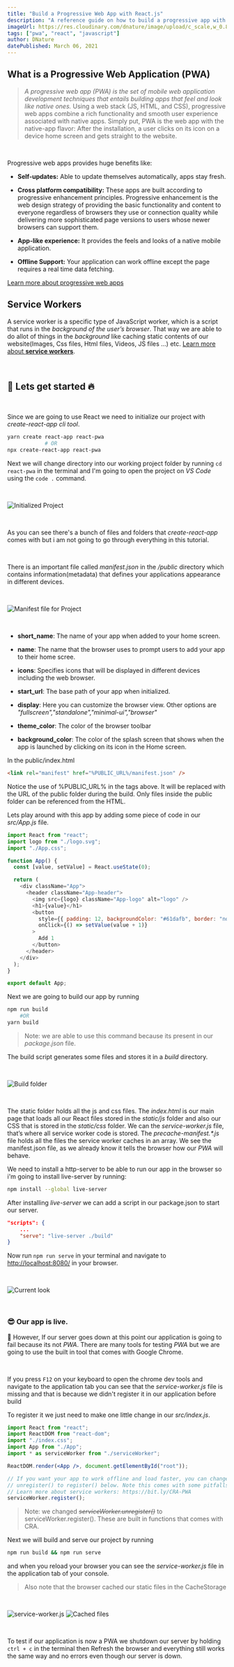 ```yaml
---
title: "Build a Progressive Web App with React.js"
description: "A reference guide on how to build a progressive app with React.js."
imageUrl: https://res.cloudinary.com/dnature/image/upload/c_scale,w_0.8/v1614288205/blog/react-pwa/thumbnail_qthh3f.png
tags: ["pwa", "react", "javascript"]
author: DNature
datePublished: March 06, 2021
---
```


## What is a Progressive Web Application (PWA)

> _A progressive web app (PWA) is the set of mobile web application development
> techniques that entails building apps that feel and look like native ones._
> Using a web stack (JS, HTML, and CSS), progressive web apps combine a rich
> functionality and smooth user experience associated with native apps. Simply
> put, PWA is the web app with the native-app flavor: After the installation, a
> user clicks on its icon on a device home screen and gets straight to the
> website.

<br />

Progressive web apps provides huge benefits like:

- **Self-updates:** Able to update themselves automatically, apps stay fresh.

- **Cross platform compatibility:** These apps are built according to
  progressive enhancement principles. Progressive enhancement is the web design
  strategy of providing the basic functionality and content to everyone
  regardless of browsers they use or connection quality while delivering more
  sophisticated page versions to users whose newer browsers can support them.

- **App-like experience:** It provides the feels and looks of a native mobile
  application.

- **Offline Support:** Your application can work offline except the page
  requires a real time data fetching.

[Learn more about progressive web apps](https://web.dev/progressive-web-apps)

## Service Workers

A service worker is a specific type of JavaScript worker, which is a script that
runs in the _background of the user’s browser_. That way we are able to do allot
of things in the _background_ like caching static contents of our
website(Images, Css files, Html files, Videos, JS files ...) etc.
[Learn more about **service workers**](https://www.keycdn.com/blog/service-workers#keeping-service-workers-up-to-date).

<br />

## 🚀 Lets get started 🔥

<br />

Since we are going to use React we need to initialize our project with
_create-react-app cli tool_.

```bash
yarn create react-app react-pwa
            # OR
npx create-react-app react-pwa
```

Next we will change directory into our working project folder by running
`cd react-pwa` in the terminal and I'm going to open the project on _VS Code_
using the `code .` command.

<br />

![Initialized Project](https://res.cloudinary.com/dnature/image/upload/c_scale,w_0.8/v1614288198/blog/react-pwa/init-app_gfknu6.png)

<br />

As you can see there's a bunch of files and folders that _create-react-app_
comes with but i am not going to go through everything in this tutorial.

<br />

There is an important file called _manifest.json_ in the _/public_ directory
which contains information(metadata) that defines your applications appearance
in different devices.

<br />

![Manifest file for Project](https://res.cloudinary.com/dnature/image/upload/c_scale,w_0.8/v1614288198/blog/react-pwa/manifest_z0gaac.png)

<br />

- **short_name**: The name of your app when added to your home screen.

- **name**: The name that the browser uses to prompt users to add your app to
  their home scree.

- **icons**: Specifies icons that will be displayed in different devices
  including the web browser.

- **start_url**: The base path of your app when initialized.

- **display**: Here you can customize the browser view. Other options are
  _"fullscreen","standalone","minimal-ui","browser"_

- **theme_color**: The color of the browser toolbar

- **background_color**: The color of the splash screen that shows when the app
  is launched by clicking on its icon in the Home screen.

In the public/index.html

```html
<link rel="manifest" href="%PUBLIC_URL%/manifest.json" />
```

Notice the use of %PUBLIC_URL% in the tags above. It will be replaced with the
URL of the public folder during the build. Only files inside the public folder
can be referenced from the HTML.

Lets play around with this app by adding some piece of code in our _src/App.js_
file.

```js
import React from "react";
import logo from "./logo.svg";
import "./App.css";

function App() {
  const [value, setValue] = React.useState(0);

  return (
    <div className="App">
      <header className="App-header">
        <img src={logo} className="App-logo" alt="logo" />
        <h1>{value}</h1>
        <button
          style={{ padding: 12, backgroundColor: "#61dafb", border: "none" }}
          onClick={() => setValue(value + 1)}
        >
          Add 1
        </button>
      </header>
    </div>
  );
}

export default App;
```

Next we are going to build our app by running

```bash
npm run build
    #OR
yarn build
```

> Note: we are able to use this command because its present in our
> _package.json_ file.

The build script generates some files and stores it in a _build_ directory.

<br />

![Build folder](https://res.cloudinary.com/dnature/image/upload/c_scale,w_0.8/v1614288198/blog/react-pwa/build_fe2mkk.png)

<br />

The static folder holds all the js and css files. The _index.html_ is our main
page that loads all our React files stored in the _static/js_ folder and also
our CSS that is stored in the _static/css_ folder. We can the
_service-worker.js_ file, that’s where all service worker code is stored. The
_precache-manifest.\*.js_ file holds all the files the service worker caches in
an array. We see the manifest.json file, as we already know it tells the browser
how our _PWA_ will behave.

We need to install a http-server to be able to run our app in the browser so i'm
going to install live-server by running:

```bash
npm install --global live-server
```

After installing _live-server_ we can add a script in our package.json to start
our server.

```json
"scripts": {
    ...
    "serve": "live-server ./build"
}

```

Now run `npm run serve` in your terminal and navigate to
[http://localhost:8080/](http://localhost:8080/?target=_blank) in your browser.

<br />

![Current look](https://res.cloudinary.com/dnature/image/upload/c_scale,w_0.8/v1614288198/blog/react-pwa/build-serve_rtzcwt.png)

<br />

### 😎 Our app is live.

💩 However, If our server goes down at this point our application is going to
fail because its not _PWA_. There are many tools for testing _PWA_ but we are
going to use the built in tool that comes with Google Chrome.

<br />

If you press `F12` on your keyboard to open the chrome dev tools and navigate to
the application tab you can see that the _service-worker.js_ file is missing and
that is because we didn't register it in our application before build

To register it we just need to make one little change in our _src/index.js_.

```jsx
import React from "react";
import ReactDOM from "react-dom";
import "./index.css";
import App from "./App";
import * as serviceWorker from "./serviceWorker";

ReactDOM.render(<App />, document.getElementById("root"));

// If you want your app to work offline and load faster, you can change
// unregister() to register() below. Note this comes with some pitfalls.
// Learn more about service workers: https://bit.ly/CRA-PWA
serviceWorker.register();
```

> Note: we changed _~~serviceWorker.unregister()~~_ to serviceWorker.register().
> These are built in functions that comes with CRA.

Next we will build and serve our project by running

```bash
npm run build && npm run serve
```

and when you reload your browser you can see the _service-worker.js_ file in the
application tab of your console.

> Also note that the browser cached our static files in the CacheStorage

<br />

![service-worker.js](https://res.cloudinary.com/dnature/image/upload/c_scale,w_0.8/v1614288199/blog/react-pwa/service-worker_xh7erw.png)
![Cached files](https://res.cloudinary.com/dnature/image/upload/c_scale,w_0.8/v1614288198/blog/react-pwa/cache_wik9tw.png)

<br />

To test if our application is now a PWA we shutdown our server by holding
`ctrl + c` in the terminal then Refresh the browser and everything still works
the same way and no errors even though our server is down.
